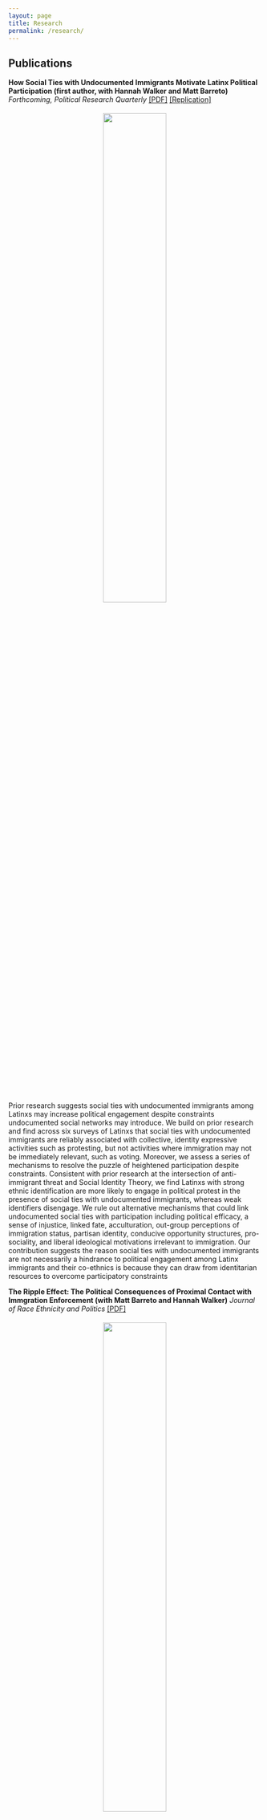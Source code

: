 ```yaml
---
layout: page
title: Research
permalink: /research/
---
```


## Publications

**How Social Ties with Undocumented Immigrants Motivate Latinx Political Participation (first author, with Hannah Walker and Matt Barreto)** *Forthcoming, Political Research Quarterly* [[PDF]](pdfs/pubs/prq_cacc.pdf) [[Replication]](https://www.dropbox.com/s/ywh8fwa9ms02nnc/replication_folder.zip?dl=0)

<center>
<img src="files/resp3.png" vspace="5" style="width:50%">
</center>

Prior research suggests social ties with undocumented immigrants among Latinxs may increase political engagement despite constraints undocumented social networks may introduce. We build on prior research and find across six surveys of Latinxs that social ties with undocumented immigrants are reliably associated with collective, identity expressive activities such as protesting, but not activities where immigration may not be immediately relevant, such as voting. Moreover, we assess a series of mechanisms to resolve the puzzle of heightened participation despite constraints. Consistent with prior research at the intersection of anti-immigrant threat and Social Identity Theory, we find Latinxs with strong ethnic identification are more likely to engage in political protest in the presence of social ties with undocumented immigrants, whereas weak identifiers disengage. We rule out alternative mechanisms that could link undocumented social ties with participation including political efficacy, a sense of injustice, linked fate, acculturation, out-group perceptions of immigration status, partisan identity, conducive opportunity structures, pro-sociality, and liberal ideological motivations irrelevant to immigration. Our contribution suggests the reason social ties with undocumented immigrants are not necessarily a hindrance to political engagement among Latinx immigrants and their co-ethnics is because they can draw from identitarian resources to overcome participatory constraints 

**The Ripple Effect: The Political Consequences of Proximal Contact with Immgration Enforcement (with Matt Barreto and Hannah Walker)** *Journal of Race Ethnicity and Politics* [[PDF]](pdfs/pubs/ripple_effect.pdf)

<center>
<img src="files/pp1.png" vspace="5" style="width:50%">
</center>

A growing body of research suggests that proximal exposure to immigration enforcement can have important social and health-related consequences. However, there is little research identifying the impact of proximal contact with immigration policy on political attitudes and behaviors, and still less investigating the underlying mechanisms that might connect contact and political dispositions. Drawing on insights from criminal justice, we argue that proximal immigration contact influences political behavior via a sense of injustice with respect to the discriminatory application of immigration enforcement. The impact of a sense of injustice should primarily hold among Latinos, who are targeted on the basis of race, ethnicity, accent, and skin color. Nevertheless, it may also hold among Blacks, whose communities are targeted more generally, and Asians, to whom issues related to immigration are likewise important. In order to assess this theory, we leverage a survey with nationally representative samples of four different racial groups. We find that proximal contact motivates participation in protests, and does so indirectly via a sense of injustice for white and Asian respondents. Latino and Black respondents are primarily motivated by injustice irrespective of contact. In sum, the results suggest that immigration enforcement and non-immigration-related criminal justice policies may have similar political effects on those who are proximately affected.

**The Direct and Indirect Effects of Immigration Enforcement on Latino Political Engagement (with Matt Barreto and Hannah Walker)** *UCLA Law Review* [[PDF]](pdfs/pubs/enforcement_engagement.pdf)

How does having a loved one threatened by detention and deportation impact political
participation? Drawing on extant research demonstrating the mobilizing power of a threatening
immigration environment, we develop a dynamic theory of what scholars elsewhere refer to as
proximal contact. We argue that individuals with proximal connections to punitive immigration
policy may be politically mobilized by the belief that immigration enforcement is unfairly
targeted at Latinos, but a threatening environment also structures this participation. Individuals
are incentivized to withdraw from public institutions, in particular voting, even as they are
incentivized to participate in other arenas. We draw on two cross-sectional surveys, one collected
in 2015 with a robust oversample of noncitizens and another collected in 2018 of Latinos who are
registered voters. We find evidence to support our theory, and in both datasets proximal contact is
unrelated to voting, even as it is positively associated with other types of activities like protesting.

## Working Papers 

**Living in the Shadow of Deportation: How Deportation Threat Forestalls Attitudinal Assimilation Among Immigrants and Their Co-Ethnics (Job Market Paper)** *Under Review* [[PDF]](pdfs/wps/deportation_threat.pdf)
<center>
<img src="files/pp_final.png" vspace="5" style="width:60%">
</center>

Prior research demonstrates acculturated co-ethnics of immigrant groups adopt restrictive immigration policy preferences akin to that of host country dominant groups. However, a puzzle remains where acculturated Latinxs in the United States still maintain relatively liberal immigration policy preferences despite their distance from the canonical immigrant archetype (e.g. Spanish-speaking, immigrant). To answer the puzzle, I draw on sociological perspectives and theorize that the increased societal integration of undocumented immigrants in tandem with an expanding interior immigration enforcement apparatus generates a sense of rebuff against Anglo norms among acculturated Latinxs. Using 6 nationally representative Latinx surveys, I corroborate my theory and find perceptibly threatening immigration enforcement contexts forestall the adoption of restrictive immigration policy preferences via acculturation. Absent deportation threat, acculturated Latinxs adopt the immigration preferences of white Anglos. This paper suggests political assimilation is not preordained due to the unique circumstances Latinx immigrants and their acculturated co-ethnics face.

**Less Policing, Less Problems: The Impact of Strategic Depolicing (with Donald Grasse)** [[PDF]](pdfs/wps/depolicing_nash.pdf)

<center>
<img src="files/outmain.png" vspace="5" style="width:80%">
</center>


What are the consequences of depolicing? We forward a theory of "strategic depolicing" that posits depolicing may not have deleterious consequences if it reduces unnecessary, ineffective police intrusions. We test the theory by exploiting an exogenous decrease in policing effort after the publication of an expert report finding Metropolitan Nashville Police Department tactics were racially biased and unimportant for public safety. We find police significantly reduced traffic stops, particularly for minor violations (e.g. order maintenance), after the report. Traffic stops became more efficient. Police were more likely to issue citations or make arrests and less likely to give warnings conditional on a stop. We do not find depolicing increased crime or traffic violations, and find some evidence "disorder" crimes decrease (e.g. drug possession, disorderly conduct). The findings suggest expert data analysis can motivate depolicing without the negative consequences typically associated with reductions in policing effort.

**Deputize and Deport: The Effect of Immigration Enforcement on Policing** [[PDF]](pdfs/wps/deputize_deport.pdf)

<center>
<img src="files/raw_rdit.png" vspace="5" style="width:75%">
</center>

Does expanding the role of the police to include immigration enforcement reduce their effectiveness? I use a regression discontinuity design and daily data on over 17 million traffic stops to evaluate the effect of a policy directive increasing Texas Department of Public Safety (DPS) Highway Patrol presence near the border in the predominantly Latinx counties of Hidalgo and Starr for the purposes of anti-human and drug trafficking. I find the directive substantially increased the number of traffic stops in its area of operations, increased the rate of unnecessary stops, and decreased the stop-and-search hit rate for recovering relevant contraband (e.g. drugs, weapons). Moreover, the directive appears to have had limited effectiveness in detecting human smuggling, finding undocumented immigrants, and reducing crime. These effects are not driven by an influx of inexperienced troopers, but rather lower thresholds for initializing a traffic stop motivated by the directive, consistent with qualitative accounts of profiling and unwarranted policing in the South Texas region.

